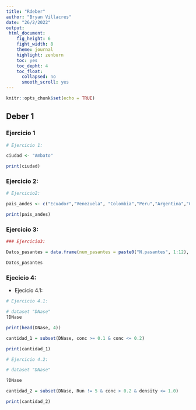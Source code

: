 ```yaml
---
title: "Rdeber"
author: "Bryan Villacres"
date: "26/2/2022"
output:
 html_document:
    fig_height: 6
    fight_width: 8
    theme: journal
    highlight: zenburn
    toc: yes
    toc_depht: 4
    toc_float:
      collapsed: no
      smooth_scroll: yes
---
```


```r
knitr::opts_chunk$set(echo = TRUE)
```


## Deber 1
### Ejercicio 1

```r
# Ejercicio 1:

ciudad <- "Ambato"

print(ciudad)

```

### Ejercicio 2:


```r

# Ejercicio2:

pais_andes <- c("Ecuador","Venezuela", "Colombia","Peru","Argentina","Chile","Bolivia")

print(pais_andes)

```
### Ejercicio 3:

```r

### Ejercicio3:

Datos_pasantes = data.frame(num_pasantes = paste0("N.pasantes", 1:12), Nombre = c("Caroline", "Anderson","Stefy", "Renato", "Jairo", "Klenyer", "Ronald", "Daniel", "Michelle", "Jaime", "Mauricio", "Bryan"), Apellido = c("Rivera", "Nieto", "Perez", "Solis", "Marti", "Grefa", "Sanchez", "Villacres", "Correa", "Delgado", "Lasso", "Morales"), HORAS_Totales = sample(1:96, 24, replace = TRUE), dias_cumplidos =sample(1:12, 12, replace = TRUE) )

Datos_pasantes
```


### Ejecicio 4:

* Ejecicio 4.1:

```r

# Ejercicio 4.1:

# dataset "DNase"
?DNase

print(head(DNase, 4))

cantidad_1 = subset(DNase, conc >= 0.1 & conc <= 0.2)

print(cantidad_1)

```

```r

# Ejercicio 4.2:

# dataset "DNase"

?DNase

cantidad_2 = subset(DNase, Run != 5 & conc > 0.2 & density <= 1.0)

print(cantidad_2)

```
